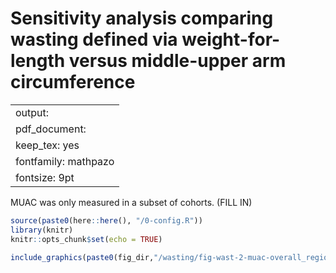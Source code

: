 # Sensitivity analysis comparing wasting defined via weight-for-length versus middle-upper arm circumference {#muac}

---
output:
  pdf_document:
    keep_tex: yes
fontfamily: mathpazo
fontsize: 9pt
---

\raggedright

MUAC was only measured in a subset of cohorts. (FILL IN)


```r
source(paste0(here::here(), "/0-config.R"))
library(knitr)
knitr::opts_chunk$set(echo = TRUE)

```

```r
include_graphics(paste0(fig_dir,"/wasting/fig-wast-2-muac-overall_region--allage-primary.png"))
```


